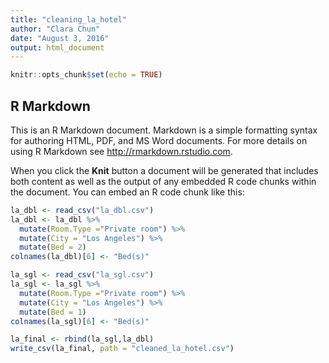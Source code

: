 ```yaml
---
title: "cleaning_la_hotel"
author: "Clara Chun"
date: "August 3, 2016"
output: html_document
---
```


```r
knitr::opts_chunk$set(echo = TRUE)
```

## R Markdown

This is an R Markdown document. Markdown is a simple formatting syntax for authoring HTML, PDF, and MS Word documents. For more details on using R Markdown see <http://rmarkdown.rstudio.com>.

When you click the **Knit** button a document will be generated that includes both content as well as the output of any embedded R code chunks within the document. You can embed an R code chunk like this:

```r
la_dbl <- read_csv("la_dbl.csv")
la_dbl <- la_dbl %>%
  mutate(Room.Type ="Private room") %>%
  mutate(City = "Los Angeles") %>%
  mutate(Bed = 2)
colnames(la_dbl)[6] <- "Bed(s)"

la_sgl <- read_csv("la_sgl.csv")
la_sgl <- la_sgl %>%
  mutate(Room.Type ="Private room") %>%
  mutate(City = "Los Angeles") %>%
  mutate(Bed = 1)
colnames(la_sgl)[6] <- "Bed(s)"

la_final <- rbind(la_sgl,la_dbl)
write_csv(la_final, path = "cleaned_la_hotel.csv")
```


